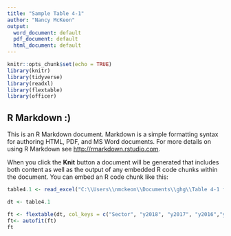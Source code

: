 ```yaml
---
title: "Sample Table 4-1"
author: "Nancy McKeon"
output:
  word_document: default
  pdf_document: default
  html_document: default
---
```


```r
knitr::opts_chunk$set(echo = TRUE)
library(knitr)
library(tidyverse)
library(readxl)
library(flextable)
library(officer)
```

## R Markdown :)

This is an R Markdown document. Markdown is a simple formatting syntax for authoring HTML, PDF, and MS Word documents. For more details on using R Markdown see <http://rmarkdown.rstudio.com>.

When you click the **Knit** button a document will be generated that includes both content as well as the output of any embedded R code chunks within the document. You can embed an R code chunk like this:

```r

table4.1 <- read_excel("C:\\Users\\nmckeon\\Documents\\ghg\\Table 4-1 for PY2020_nrm.xlsx")

dt <- table4.1

ft <- flextable(dt, col_keys = c("Sector", "y2018", "y2017", "y2016","y2015", "y2014", "y2005","y1990") )
ft<- autofit(ft)
ft

```
